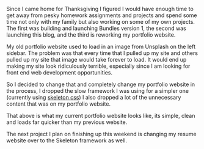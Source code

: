 
Since I came home for Thanksgiving I figured I would have enough time to get
away from pesky homework assignments and projects and spend some time not only
with my family but also working on some of my own projects. The first was
building and launching Bundles version 1, the second was launching this blog,
and the third is reworking my portfolio website.

My old portfolio website used to load in an image from Unsplash on the left
sidebar. The problem was that every time that I pulled up my site and others
pulled up my site that image would take forever to load. It would end up making
my site look ridiculously terrible, especially since I am looking for front end
web development opportunities.

So I decided to change that and completely change my portfolio website in the
process, I dropped the slow framework I was using for a simpler one (currently
using [skeleton css](http://getskeleton.com/)) I also dropped a lot of the
unnecessary content that was on my portfolio website.

That above is what my current portfolio website looks like, its simple, clean
and loads far quicker than my previous website.

The next project I plan on finishing up this weekend is changing my resume
website over to the Skeleton framework as well.
